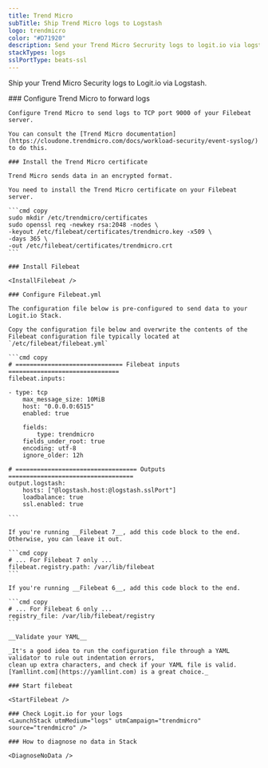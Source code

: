 ```yaml
---
title: Trend Micro
subTitle: Ship Trend Micro logs to Logstash
logo: trendmicro
color: "#D71920"
description: Send your Trend Micro Secrurity logs to logit.io via logstash using the instructions below and begin searching your data
stackTypes: logs
sslPortType: beats-ssl
---
```


Ship your Trend Micro Security logs to Logit.io via Logstash.

<Steps>
    ### Configure Trend Micro to forward logs

    Configure Trend Micro to send logs to TCP port 9000 of your Filebeat server.

    You can consult the [Trend Micro documentation](https://cloudone.trendmicro.com/docs/workload-security/event-syslog/) to do this.

    ### Install the Trend Micro certificate

    Trend Micro sends data in an encrypted format. 

    You need to install the Trend Micro certificate on your Filebeat server.

    ```cmd copy
    sudo mkdir /etc/trendmicro/certificates
    sudo openssl req -newkey rsa:2048 -nodes \
    -keyout /etc/filebeat/certificates/trendmicro.key -x509 \
    -days 365 \
    -out /etc/filebeat/certificates/trendmicro.crt
    ```

    ### Install Filebeat

    <InstallFilebeat />
    
    ### Configure Filebeat.yml

    The configuration file below is pre-configured to send data to your Logit.io Stack.
        
    Copy the configuration file below and overwrite the contents of the Filebeat configuration file typically located at `/etc/filebeat/filebeat.yml`
    
    ```cmd copy
    # ============================== Filebeat inputs ===============================
    filebeat.inputs:

    - type: tcp
        max_message_size: 10MiB
        host: "0.0.0.0:6515"
        enabled: true

        fields:
            type: trendmicro
        fields_under_root: true
        encoding: utf-8
        ignore_older: 12h
    
    # ================================== Outputs ===================================
    output.logstash:
        hosts: ["@logstash.host:@logstash.sslPort"]
        loadbalance: true
        ssl.enabled: true

    ```
    
    If you're running __Filebeat 7__, add this code block to the end. Otherwise, you can leave it out.

    ```cmd copy
    # ... For Filebeat 7 only ...
    filebeat.registry.path: /var/lib/filebeat
    ```

    If you're running __Filebeat 6__, add this code block to the end.

    ```cmd copy
    # ... For Filebeat 6 only ...
    registry_file: /var/lib/filebeat/registry
    ```

    __Validate your YAML__

    _It's a good idea to run the configuration file through a YAML validator to rule out indentation errors, 
    clean up extra characters, and check if your YAML file is valid. [Yamllint.com](https://yamllint.com) is a great choice._

    ### Start filebeat

    <StartFilebeat />

    ### Check Logit.io for your logs
    <LaunchStack utmMedium="logs" utmCampaign="trendmicro" source="trendmicro" />

    ### How to diagnose no data in Stack

    <DiagnoseNoData />
</Steps>